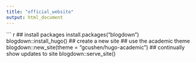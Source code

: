 ```yaml
---
title: "official_website"
output: html_document
---
```


``` r
## install packages
install.packages("blogdown")
blogdown::install_hugo()
## create a new site
## use the academic theme
blogdown::new_site(theme = "gcushen/hugo-academic")
 ## continually show updates to site
blogdown::serve_site()
